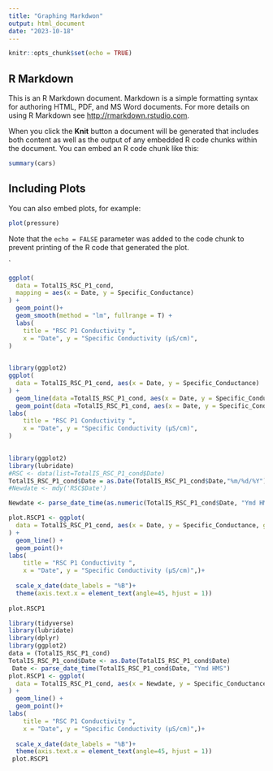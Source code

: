 ```yaml
---
title: "Graphing Markdwon"
output: html_document
date: "2023-10-18"
---
```


```r
knitr::opts_chunk$set(echo = TRUE)
```

## R Markdown

This is an R Markdown document. Markdown is a simple formatting syntax for authoring HTML, PDF, and MS Word documents. For more details on using R Markdown see <http://rmarkdown.rstudio.com>.

When you click the **Knit** button a document will be generated that includes both content as well as the output of any embedded R code chunks within the document. You can embed an R code chunk like this:

```r
summary(cars)
```

## Including Plots

You can also embed plots, for example:

```r
plot(pressure)
```

Note that the `echo = FALSE` parameter was added to the code chunk to prevent printing of the R code that generated the plot.



`



```r
ggplot(
  data = TotalIS_RSC_P1_cond,
  mapping = aes(x = Date, y = Specific_Conductance)
) +
  geom_point()+
  geom_smooth(method = "lm", fullrange = T) +
  labs(
    title = "RSC P1 Conductivity ",
    x = "Date", y = "Specific Conductivity (μS/cm)",
) 
   
```


```r

library(ggplot2)
ggplot(
  data = TotalIS_RSC_P1_cond, aes(x = Date, y = Specific_Conductance)
) +
  geom_line(data =TotalIS_RSC_P1_cond, aes(x = Date, y = Specific_Conductance)  )+
  geom_point(data =TotalIS_RSC_P1_cond, aes(x = Date, y = Specific_Conductance) )+ 
labs(
    title = "RSC P1 Conductivity ",
    x = "Date", y = "Specific Conductivity (μS/cm)",
) 
   
```

```r
library(ggplot2)
library(lubridate)
#RSC <- data(list=TotalIS_RSC_P1_cond$Date)
TotalIS_RSC_P1_cond$Date = as.Date(TotalIS_RSC_P1_cond$Date,"%m/%d/%Y")
#Newdate <- mdy('RSC$Date')

Newdate <- parse_date_time(as.numeric(TotalIS_RSC_P1_cond$Date, "Ymd HMS"))

plot.RSCP1 <- ggplot(
  data = TotalIS_RSC_P1_cond, aes(x = Date, y = Specific_Conductance, group=1)
) +
  geom_line() +
  geom_point()+ 
labs(
    title = "RSC P1 Conductivity ",
    x = "Date", y = "Specific Conductivity (μS/cm)",)+
    
  scale_x_date(date_labels = "%B")+
  theme(axis.text.x = element_text(angle=45, hjust = 1))
    
plot.RSCP1
```


```r
library(tidyverse)
library(lubridate)
library(dplyr)
library(ggplot2)
data = (TotalIS_RSC_P1_cond)
TotalIS_RSC_P1_cond$Date <- as.Date(TotalIS_RSC_P1_cond$Date)
 Date <- parse_date_time(TotalIS_RSC_P1_cond$Date, "Ymd HMS")
plot.RSCP1 <- ggplot(
  data = TotalIS_RSC_P1_cond, aes(x = Newdate, y = Specific_Conductance, group=1)
) +
  geom_line() +
  geom_point()+ 
labs(
    title = "RSC P1 Conductivity ",
    x = "Date", y = "Specific Conductivity (μS/cm)",)+
    
  scale_x_date(date_labels = "%B")+
  theme(axis.text.x = element_text(angle=45, hjust = 1))
 plot.RSCP1

```

